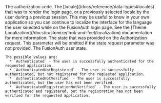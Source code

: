 
<APIBlock>
  <APIField name="code" type="String" required>The authorization code.</APIField>
  <APIField name="locale" type="String" optional>
    The [locale](/docs/reference/data-types#locales) that was to render the login page, or a previously selected locale by the user during a previous session. This may be useful to know in your own application so you can continue to localize the interface for the language the user selected while on the FusionAuth login page. See the [Theme Localization](/docs/customize/look-and-feel/localization) documentation for more information.
  </APIField>
  <APIField name="state" type="String" optional>
    The state that was provided on the Authorization request. This parameter will be omitted if the <InlineField>state</InlineField> request parameter was not provided.
  </APIField>
  <APIField name="userState" type="String" optional>
    The FusionAuth user state.

    The possible values are:
      * `Authenticated` - The user is successfully authenticated for the requested application.
      * `AuthenticatedNotRegistered` - The user is successfully authenticated, but not registered for the requested application.
      * `AuthenticatedNotVerified` - The user is successfully authenticated, but the user has not been verified.
      * `AuthenticatedRegistrationNotVerified` - The user is successfully authenticated and registered, but the registration has not been verified for the requested application.
  </APIField>
</APIBlock>
